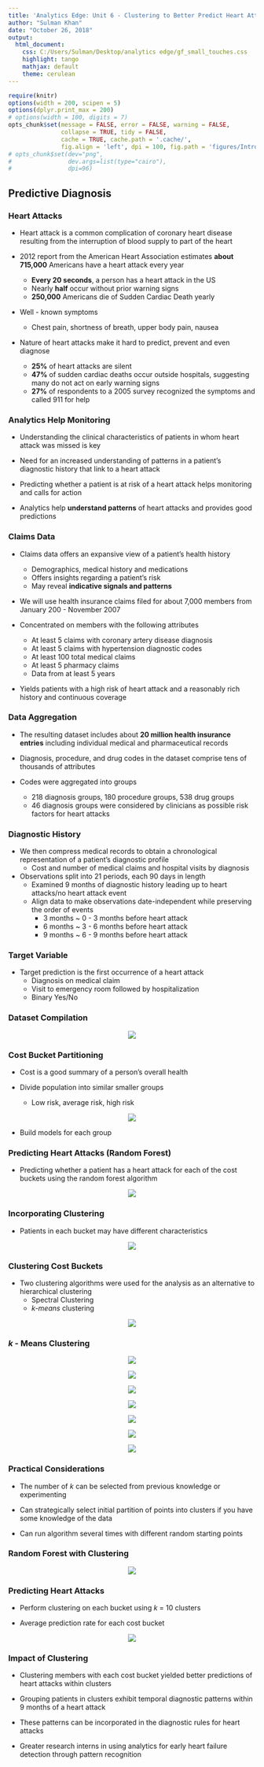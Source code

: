 ---
title: 'Analytics Edge: Unit 6 - Clustering to Better Predict Heart Attacks'
author: "Sulman Khan"
date: "October 26, 2018"
output: 
  html_document:
    css: C:/Users/Sulman/Desktop/analytics edge/gf_small_touches.css
    highlight: tango
    mathjax: default
    theme: cerulean
---

```{r setup, cache = FALSE, echo = FALSE, message = FALSE, warning = FALSE, tidy = FALSE}
require(knitr)
options(width = 200, scipen = 5)
options(dplyr.print_max = 200)
# options(width = 100, digits = 7)
opts_chunk$set(message = FALSE, error = FALSE, warning = FALSE, 
               collapse = TRUE, tidy = FALSE,
               cache = TRUE, cache.path = '.cache/', 
               fig.align = 'left', dpi = 100, fig.path = 'figures/Introductiontotextanalytics/')
# opts_chunk$set(dev="png", 
#                dev.args=list(type="cairo"),
#                dpi=96)
```
## Predictive Diagnosis

### Heart Attacks

* Heart attack is a common complication of coronary heart disease resulting from the interruption of blood supply to part of the heart

* 2012 report from the American Heart Association estimates **about 715,000** Americans have a heart attack every year
    + **Every 20 seconds**, a person has a heart attack in the US
    + Nearly **half** occur without prior warning signs
    + **250,000** Americans die of Sudden Cardiac Death yearly
    
* Well - known symptoms
    + Chest pain, shortness of breath, upper body pain, nausea

* Nature of heart attacks make it hard to predict, prevent and even diagnose
    + **25%** of heart attacks are silent
    + **47%** of sudden cardiac deaths occur outside hospitals, suggesting many do not act on early warning signs
    + **27%** of respondents to a 2005 survey recognized the symptoms and called 911 for help

### Analytics Help Monitoring

* Understanding the clinical characteristics of patients in whom heart attack was missed is key

* Need for an increased understanding of patterns in a patient's diagnostic history that link to a heart attack

* Predicting whether a patient is at risk of a heart attack helps monitoring and calls for action

* Analytics help **understand patterns** of heart attacks and provides good predictions


### Claims Data

* Claims data offers an expansive view of a patient's health history
    + Demographics, medical history and medications
    + Offers insights regarding a patient's risk
    + May reveal **indicative signals and patterns**

* We will use health insurance claims filed for about 7,000 members from January 200 - November 2007


* Concentrated on members with the following attributes
    + At least 5 claims with coronary artery disease diagnosis
    + At least 5 claims with hypertension diagnostic codes
    + At least 100 total medical claims
    + At least 5 pharmacy claims
    + Data from at least 5 years

* Yields patients with a high risk of heart attack and a reasonably rich history and continuous coverage

### Data Aggregation

* The resulting dataset includes about **20 million health insurance entries** including individual medical and pharmaceutical records

* Diagnosis, procedure, and drug codes in the dataset comprise tens of thousands of attributes

* Codes were aggregated into groups
    + 218 diagnosis groups, 180 procedure groups, 538 drug groups
    + 46 diagnosis groups were considered by clinicians as possible risk factors for heart attacks
    
### Diagnostic History

* We then compress medical records to obtain a chronological representation of a patient's diagnostic profile
    + Cost and number of medical claims and hospital visits by diagnosis

* Observations split into 21 periods, each 90 days in length
    + Examined 9 months of diagnostic history leading up to heart attacks/no heart attack event
    + Align data to make observations date-independent while preserving the order of events
        - 3 months ~ 0 - 3 months before heart attack
        - 6 months ~ 3 - 6 months before heart attack
        - 9 months ~ 6 - 9 months before heart attack

### Target Variable

* Target prediction is the first occurrence of a heart attack
    + Diagnosis on medical claim
    + Visit to emergency room followed by hospitalization
    + Binary Yes/No

### Dataset Compilation

<center>

![](dc.png)

</center>

### Cost Bucket Partitioning

* Cost is a good summary of a person's overall health

* Divide population into similar smaller groups
    + Low risk, average risk, high risk

<center>

![](bucket.png)

</center>

* Build models for each group

### Predicting Heart Attacks (Random Forest)

* Predicting whether a patient has a heart attack for each of the cost buckets using the random forest algorithm

<center>

![](rf.png)

</center>

### Incorporating Clustering

* Patients in each bucket may have different characteristics

<center>

![](pc.png)

</center>

### Clustering Cost Buckets

* Two clustering algorithms were used for the analysis as an alternative to hierarchical clustering
    + Spectral Clustering
    + *k-means* clustering

<center>

![](kmeans.png)

</center>

### *k* - Means Clustering

<center>

![](k1.png)

</center>

<center>

![](k2.png)

</center>

<center>

![](k3.png)

</center>

<center>

![](k4.png)

</center>

<center>

![](k5.png)

</center>

<center>

![](k6.png)

</center>

<center>

![](k7.png)

</center>

### Practical Considerations

* The number of *k* can be selected from previous knowledge or experimenting

* Can strategically select initial partition of points into clusters if you have some knowledge of the data

* Can run algorithm several times with different random starting points

### Random Forest with Clustering

<center>

![](rfc.png)

</center>

### Predicting Heart Attacks

* Perform clustering on each bucket using *k* = 10 clusters

* Average prediction rate for each cost bucket

<center>

![](phc.png)

</center>

### Impact of Clustering

* Clustering members with each cost bucket yielded better predictions of heart attacks within clusters

* Grouping patients in clusters exhibit temporal diagnostic patterns within 9 months of a heart attack

* These patterns can be incorporated in the diagnostic rules for heart attacks

* Greater research interns in using analytics for early heart failure detection through pattern recognition

